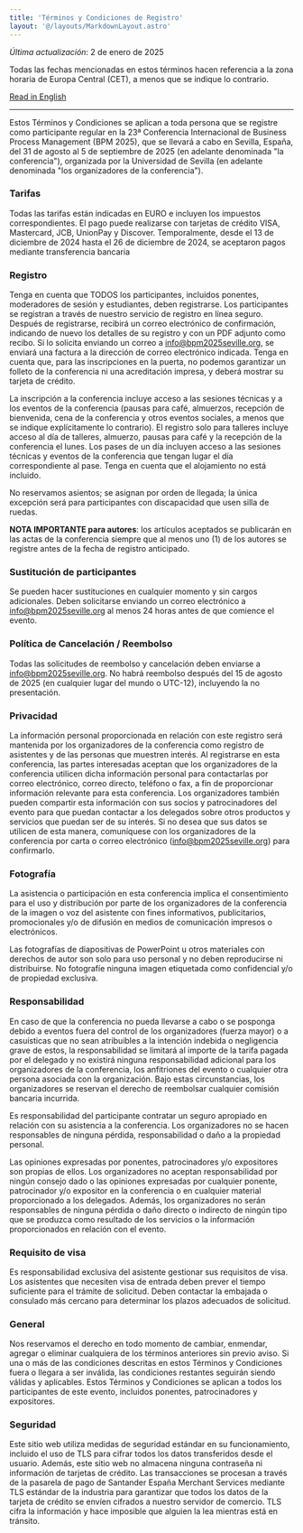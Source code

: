 ```yaml
---
title: 'Términos y Condiciones de Registro'
layout: '@/layouts/MarkdownLayout.astro'
---
```


_Última actualización_: 2 de enero de 2025

Todas las fechas mencionadas en estos términos hacen referencia a la zona horaria de Europa Central (CET), a menos que se indique lo contrario.

[Read in English](..)

---

Estos Términos y Condiciones se aplican a toda persona que se registre como participante regular en la 23ª Conferencia Internacional de Business Process Management (BPM 2025), que se llevará a cabo en Sevilla, España, del 31 de agosto al 5 de septiembre de 2025 (en adelante denominada "la conferencia"), organizada por la Universidad de Sevilla (en adelante denominada "los organizadores de la conferencia").

### Tarifas

Todas las tarifas están indicadas en EURO e incluyen los impuestos correspondientes. El pago puede realizarse con tarjetas de crédito VISA, Mastercard, JCB, UnionPay y Discover.
Temporalmente, desde el 13 de diciembre de 2024 hasta el 26 de diciembre de 2024, se aceptaron pagos mediante transferencia bancaria 

### Registro

Tenga en cuenta que TODOS los participantes, incluidos ponentes, moderadores de sesión y estudiantes, deben registrarse. Los participantes se registran a través de nuestro servicio de registro en línea seguro. Después de registrarse, recibirá un correo electrónico de confirmación, indicando de nuevo los detalles de su registro y con un PDF adjunto como recibo. Si lo solicita enviando un correo a info@bpm2025seville.org, se enviará una factura a la dirección de correo electrónico indicada. Tenga en cuenta que, para las inscripciones en la puerta, no podemos garantizar un folleto de la conferencia ni una acreditación impresa, y deberá mostrar su tarjeta de crédito.

La inscripción a la conferencia incluye acceso a las sesiones técnicas y a los eventos de la conferencia (pausas para café, almuerzos, recepción de bienvenida, cena de la conferencia y otros eventos sociales, a menos que se indique explícitamente lo contrario). El registro solo para talleres incluye acceso al día de talleres, almuerzo, pausas para café y la recepción de la conferencia el lunes. Los pases de un día incluyen acceso a las sesiones técnicas y eventos de la conferencia que tengan lugar el día correspondiente al pase. Tenga en cuenta que el alojamiento no está incluido.

No reservamos asientos; se asignan por orden de llegada; la única excepción será para participantes con discapacidad que usen silla de ruedas.

**NOTA IMPORTANTE para autores**: los artículos aceptados se publicarán en las actas de la conferencia siempre que al menos uno (1) de los autores se registre antes de la fecha de registro anticipado.

### Sustitución de participantes

Se pueden hacer sustituciones en cualquier momento y sin cargos adicionales. Deben solicitarse enviando un correo electrónico a info@bpm2025seville.org al menos 24 horas antes de que comience el evento.

### Política de Cancelación / Reembolso

Todas las solicitudes de reembolso y cancelación deben enviarse a info@bpm2025seville.org.
No habrá reembolso después del 15 de agosto de 2025 (en cualquier lugar del mundo o UTC-12), incluyendo la no presentación.

### Privacidad

La información personal proporcionada en relación con este registro será mantenida por los organizadores de la conferencia como registro de asistentes y de las personas que muestren interés. Al registrarse en esta conferencia, las partes interesadas aceptan que los organizadores de la conferencia utilicen dicha información personal para contactarlas por correo electrónico, correo directo, teléfono o fax, a fin de proporcionar información relevante para esta conferencia.
Los organizadores también pueden compartir esta información con sus socios y patrocinadores del evento para que puedan contactar a los delegados sobre otros productos y servicios que puedan ser de su interés. Si no desea que sus datos se utilicen de esta manera, comuníquese con los organizadores de la conferencia por carta o correo electrónico (info@bpm2025seville.org) para confirmarlo.

### Fotografía

La asistencia o participación en esta conferencia implica el consentimiento para el uso y distribución por parte de los organizadores de la conferencia de la imagen o voz del asistente con fines informativos, publicitarios, promocionales y/o de difusión en medios de comunicación impresos o electrónicos.

Las fotografías de diapositivas de PowerPoint u otros materiales con derechos de autor son solo para uso personal y no deben reproducirse ni distribuirse. No fotografíe ninguna imagen etiquetada como confidencial y/o de propiedad exclusiva.

### Responsabilidad

En caso de que la conferencia no pueda llevarse a cabo o se posponga debido a eventos fuera del control de los organizadores (fuerza mayor) o a casuísticas que no sean atribuibles a la intención indebida o negligencia grave de estos, la responsabilidad se limitará al importe de la tarifa pagada por el delegado y no existirá ninguna responsabilidad adicional para los organizadores de la conferencia, los anfitriones del evento o cualquier otra persona asociada con la organización. Bajo estas circunstancias, los organizadores se reservan el derecho de reembolsar cualquier comisión bancaria incurrida.

Es responsabilidad del participante contratar un seguro apropiado en relación con su asistencia a la conferencia. Los organizadores no se hacen responsables de ninguna pérdida, responsabilidad o daño a la propiedad personal.

Las opiniones expresadas por ponentes, patrocinadores y/o expositores son propias de ellos. Los organizadores no aceptan responsabilidad por ningún consejo dado o las opiniones expresadas por cualquier ponente, patrocinador y/o expositor en la conferencia o en cualquier material proporcionado a los delegados. Además, los organizadores no serán responsables de ninguna pérdida o daño directo o indirecto de ningún tipo que se produzca como resultado de los servicios o la información proporcionados en relación con el evento.

### Requisito de visa

Es responsabilidad exclusiva del asistente gestionar sus requisitos de visa. Los asistentes que necesiten visa de entrada deben prever el tiempo suficiente para el trámite de solicitud. Deben contactar la embajada o consulado más cercano para determinar los plazos adecuados de solicitud.

### General

Nos reservamos el derecho en todo momento de cambiar, enmendar, agregar o eliminar cualquiera de los términos anteriores sin previo aviso. Si una o más de las condiciones descritas en estos Términos y Condiciones fuera o llegara a ser inválida, las condiciones restantes seguirán siendo válidas y aplicables. Estos Términos y Condiciones se aplican a todos los participantes de este evento, incluidos ponentes, patrocinadores y expositores.

### Seguridad

Este sitio web utiliza medidas de seguridad estándar en su funcionamiento, incluido el uso de TLS para cifrar todos los datos transferidos desde el usuario. Además, este sitio web no almacena ninguna contraseña ni información de tarjetas de crédito. Las transacciones se procesan a través de la pasarela de pago de Santander España Merchant Services mediante TLS estándar de la industria para garantizar que todos los datos de la tarjeta de crédito se envíen cifrados a nuestro servidor de comercio. TLS cifra la información y hace imposible que alguien la lea mientras está en tránsito.

